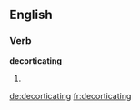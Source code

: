 
==English==

===Verb===
'''decorticating'''

# {{present participle of|decorticate}}

[[de:decorticating]]
[[fr:decorticating]]